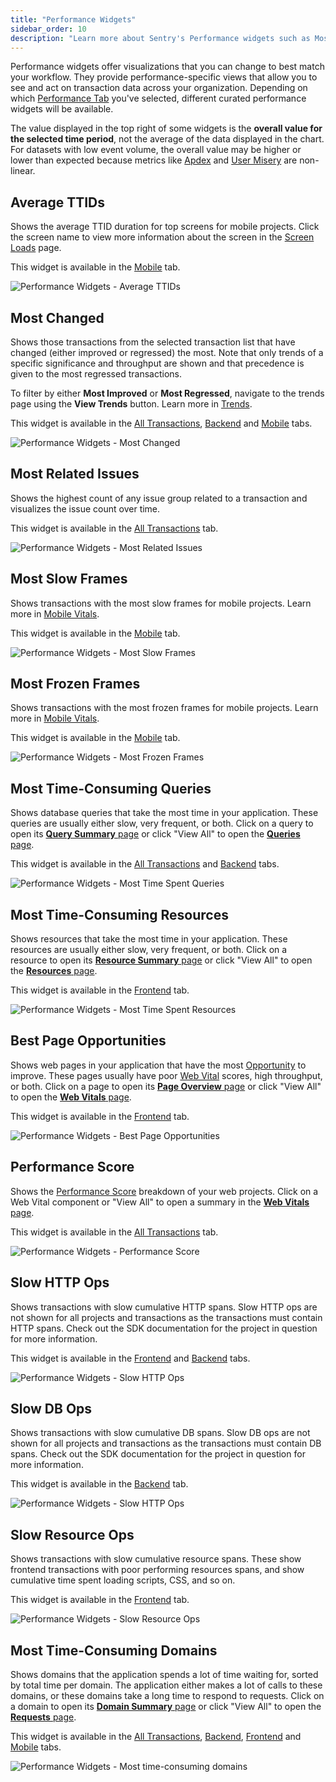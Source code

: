 ```yaml
---
title: "Performance Widgets"
sidebar_order: 10
description: "Learn more about Sentry's Performance widgets such as Most Related Issues, Most Regressed Transactions, and Slow HTTP Ops, and how they can be used to surface performance insights in your applications."
---
```


Performance widgets offer visualizations that you can change to best match your workflow. They provide performance-specific views that allow you to see and act on transaction data across your organization.
Depending on which [Performance Tab](/product/performance/filters-display/#tabs) you've selected, different curated performance widgets will be available.

<Note>

The value displayed in the top right of some widgets is the **overall value for the selected time period**, not the average of the data displayed in the chart. For datasets with low event volume, the overall value may be higher or lower than expected because metrics like [Apdex](/product/performance/metrics/#apdex) and [User Misery](/product/performance/metrics/#user-misery) are non-linear.

</Note>

## Average TTIDs

Shows the average TTID duration for top screens for mobile projects. Click the screen name to view more information about the screen in the [Screen Loads](/product/performance/mobile-vitals/screen-loads/) page.

This widget is available in the [Mobile](/product/performance/filters-display/#mobile) tab.

![Performance Widgets - Average TTIDs](./img/widgets_average_ttids.png)

## Most Changed

Shows those transactions from the selected transaction list that have changed (either improved or regressed) the most. Note that only trends of a specific significance and throughput are shown and that precedence is given to the most regressed transactions.

To filter by either **Most Improved** or **Most Regressed**, navigate to the trends page using the **View Trends** button. Learn more in [Trends](/product/performance/trends).

This widget is available in the [All Transactions](/product/performance/filters-display/#all-transactions), [Backend](/product/performance/filters-display/#backend) and [Mobile](/product/performance/filters-display/#mobile) tabs.

![Performance Widgets - Most Changed](./img/widgets_most_changed.png)

## Most Related Issues

Shows the highest count of any issue group related to a transaction and visualizes the issue count over time.

This widget is available in the [All Transactions](/product/performance/filters-display/#all-transactions) tab.

![Performance Widgets - Most Related Issues](./img/widgets_most_related_issues.png)

## Most Slow Frames

Shows transactions with the most slow frames for mobile projects. Learn more in [Mobile Vitals](/product/performance/mobile-vitals).

This widget is available in the [Mobile](/product/performance/filters-display/#mobile) tab.

![Performance Widgets - Most Slow Frames](./img/widgets_most_slow_frames.png)

## Most Frozen Frames

Shows transactions with the most frozen frames for mobile projects. Learn more in [Mobile Vitals](/product/performance/mobile-vitals).

This widget is available in the [Mobile](/product/performance/filters-display/#mobile) tab.

![Performance Widgets - Most Frozen Frames](./img/widgets_most_frozen_frames.png)

## Most Time-Consuming Queries

Shows database queries that take the most time in your application. These queries are usually either slow, very frequent, or both. Click on a query to open its [**Query Summary** page](/product/performance/queries#query-summary-page) or click "View All" to open the [**Queries** page](/product/performance/queries#queries-page).

This widget is available in the [All Transactions](/product/performance/filters-display/#all-transactions) and [Backend](/product/performance/filters-display/#backend) tabs.

![Performance Widgets - Most Time Spent Queries](./img/widgets_most_time_spent_queries.png)

## Most Time-Consuming Resources

Shows resources that take the most time in your application. These resources are usually either slow, very frequent, or both. Click on a resource to open its [**Resource Summary** page](/product/performance/resources#resource-summary-page) or click "View All" to open the [**Resources** page](/product/performance/resources#resources-page).

This widget is available in the [Frontend](/product/performance/filters-display/#frontend) tab.

![Performance Widgets - Most Time Spent Resources](./img/widgets_most_time_spent_resources.png)

## Best Page Opportunities

Shows web pages in your application that have the most [Opportunity](/product/performance/web-vitals/#opportunity) to improve. These pages usually have poor [Web Vital](/product/performance/web-vitals/) scores, high throughput, or both. Click on a page to open its [**Page Overview** page](/product/performance/web-vitals/#page-overview) or click "View All" to open the [**Web Vitals** page](/product/performance/web-vitals/#web-vitals-page).

This widget is available in the [Frontend](/product/performance/filters-display/#frontend) tab.

![Performance Widgets - Best Page Opportunities](./img/widgets_best_page_opportunities.png)

## Performance Score

Shows the [Performance Score](/product/performance/web-vitals/#performance-score) breakdown of your web projects. Click on a Web Vital component or "View All" to open a summary in the [**Web Vitals** page](/product/performance/web-vitals/#web-vitals-page).

This widget is available in the [All Transactions](/product/performance/filters-display/#all-transactions) tab.

![Performance Widgets - Performance Score](./img/widgets_performance_score.png)

## Slow HTTP Ops

Shows transactions with slow cumulative HTTP spans. Slow HTTP ops are not shown for all projects and transactions as the transactions must contain HTTP spans. Check out the SDK documentation for the project in question for more information.

This widget is available in the [Frontend](/product/performance/filters-display/#frontend) and [Backend](/product/performance/filters-display/#backend) tabs.

![Performance Widgets - Slow HTTP Ops](./img/widgets_slow_http_ops.png)

## Slow DB Ops

Shows transactions with slow cumulative DB spans. Slow DB ops are not shown for all projects and transactions as the transactions must contain DB spans. Check out the SDK documentation for the project in question for more information.

This widget is available in the [Backend](/product/performance/filters-display/#backend) tab.

![Performance Widgets - Slow HTTP Ops](./img/widgets_slow_db_ops.png)

## Slow Resource Ops

Shows transactions with slow cumulative resource spans. These show frontend transactions with poor performing resources spans, and show cumulative time spent loading scripts, CSS, and so on.

This widget is available in the [Frontend](/product/performance/filters-display/#frontend) tab.

![Performance Widgets - Slow Resource Ops](./img/widgets_slow_resource_ops.png)

## Most Time-Consuming Domains

Shows domains that the application spends a lot of time waiting for, sorted by total time per domain. The application either makes a lot of calls to these domains, or these domains take a long time to respond to requests. Click on a domain to open its [**Domain Summary** page](/product/performance/requests#domain-summary-page) or click "View All" to open the [**Requests** page](/product/performance/requests#requests-page).

This widget is available in the [All Transactions](/product/performance/filters-display/#all-transactions), [Backend](/product/performance/filters-display/#backend), [Frontend](/product/performance/filters-display/#frontend) and [Mobile](/product/performance/filters-display/#mobile) tabs.

![Performance Widgets - Most time-consuming domains](./img/widgets_most_time_consuming_domains.png)
